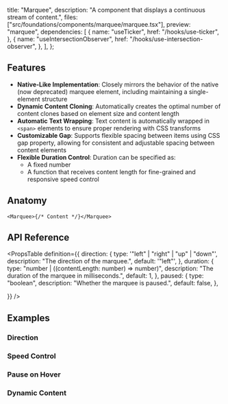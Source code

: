   title: "Marquee",
  description: "A component that displays a continuous stream of content.",
  files: ["src/foundations/components/marquee/marquee.tsx"],
  preview: "marquee",
  dependencies: [
    {
      name: "useTicker",
      href: "/hooks/use-ticker",
    },
    {
      name: "useIntersectionObserver",
      href: "/hooks/use-intersection-observer",
    },
  ],
};

## Features

- **Native-Like Implementation**: Closely mirrors the behavior of the native (now deprecated) marquee element, including maintaining a single-element structure
- **Dynamic Content Cloning**: Automatically creates the optimal number of content clones based on element size and content length
- **Automatic Text Wrapping**: Text content is automatically wrapped in `<span>` elements to ensure proper rendering with CSS transforms
- **Customizable Gap**: Supports flexible spacing between items using CSS gap property, allowing for consistent and adjustable spacing between content elements
- **Flexible Duration Control**: Duration can be specified as:
  - A fixed number
  - A function that receives content length for fine-grained and responsive speed control

## Anatomy

```tsx
<Marquee>{/* Content */}</Marquee>
```

## API Reference

<PropsTable
  definition={{
    direction: {
      type: '"left" | "right" | "up" | "down"',
      description: "The direction of the marquee.",
      default: '"left"',
    },
    duration: {
      type: "number | ((contentLength: number) => number)",
      description: "The duration of the marquee in milliseconds.",
      default: 1,
    },
    paused: {
      type: "boolean",
      description: "Whether the marquee is paused.",
      default: false,
    },

}}
/>

## Examples

### Direction

<Preview slug="marquee-direction" />

### Speed Control

<Preview slug="marquee-speed" />

### Pause on Hover

<Preview slug="marquee-pause-hover" />

### Dynamic Content

<Preview slug="marquee-dynamic-content" />
